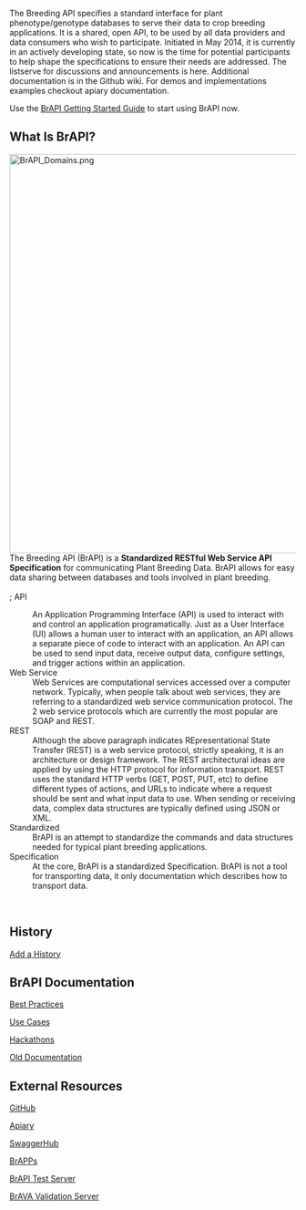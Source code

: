 The Breeding API specifies a standard interface for plant phenotype/genotype databases to serve their data to crop breeding applications. It is a shared, open API, to be used by all data providers and data consumers who wish to participate. Initiated in May 2014, it is currently in an actively developing state, so now is the time for potential participants to help shape the specifications to ensure their needs are addressed. The listserve for discussions and announcements is here. Additional documentation is in the Github wiki. For demos and implementations examples checkout apiary documentation.

Use the [https://brapi.org/get-started BrAPI Getting Started Guide] to start using BrAPI now.

== What Is BrAPI? ==
[[File:BrAPI_Domains.png|right|700px]]
<br>
The Breeding API (BrAPI) is a '''Standardized RESTful Web Service API Specification''' for communicating Plant Breeding Data. BrAPI allows for easy data sharing between databases and tools involved in plant breeding.
<br><br>
; API
: An Application Programming Interface (API) is used to interact with and control an application programatically. Just as a User Interface (UI) allows a human user to interact with an application, an API allows a separate piece of code to interact with an application. An API can be used to send input data, receive output data, configure settings, and trigger actions within an application.
; Web Service
: Web Services are computational services accessed over a computer network. Typically, when people talk about web services, they are referring to a standardized web service communication protocol. The 2 web service protocols which are currently the most popular are SOAP and REST.
; REST
: Although the above paragraph indicates REpresentational State Transfer (REST) is a web service protocol, strictly speaking, it is an architecture or design framework. The REST architectural ideas are applied by using the HTTP protocol for information transport. REST uses the standard HTTP verbs (GET, POST, PUT, etc) to define different types of actions, and URLs to indicate where a request should be sent and what input data to use. When sending or receiving data, complex data structures are typically defined using JSON or XML.
; Standardized
: BrAPI is an attempt to standardize the commands and data structures needed for typical plant breeding applications.
; Specification
: At the core, BrAPI is a standardized Specification. BrAPI is not a tool for transporting data, it only documentation which describes how to transport data.
<br clear=all>

== History ==
[https://wiki.brapi.org/index.php?title=BrAPI&action=edit&section=2 Add a History]

== BrAPI Documentation ==
[[ Best Practices ]]

[[ Use Cases ]]

[[ Hackathons ]]

[[ Old Documentation ]]

== External Resources ==
[https://github.com/plantbreeding/API GitHub]

[https://brapi.docs.apiary.io/# Apiary]

[https://app.swaggerhub.com/apis/PlantBreedingAPI/BrAPI/1.2 SwaggerHub]

[https://brapi.org/brapps.php BrAPPs]

[https://test-server.brapi.org/ BrAPI Test Server]

[http://webapps.ipk-gatersleben.de/brapivalidator/ BrAVA Validation Server]
